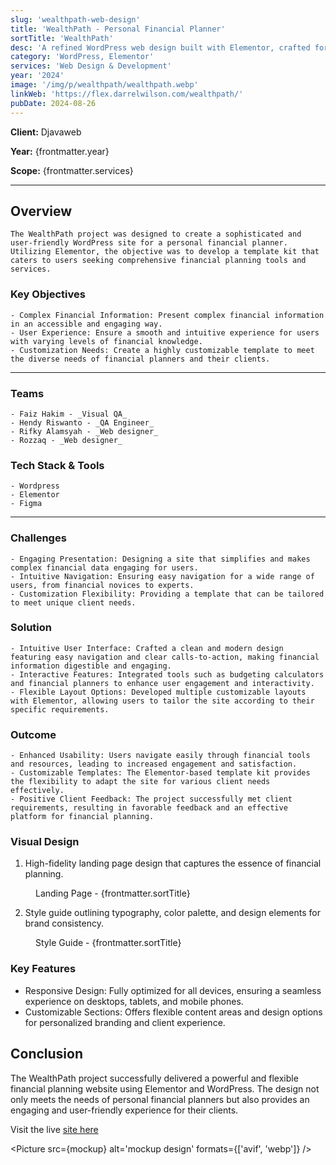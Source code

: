 ```yaml
---
slug: 'wealthpath-web-design'
title: 'WealthPath - Personal Financial Planner'
sortTitle: 'WealthPath'
desc: 'A refined WordPress web design built with Elementor, crafted for a personal financial planner template kit to enhance financial service experiences.'
category: 'WordPress, Elementor'
services: 'Web Design & Development'
year: '2024'
image: '/img/p/wealthpath/wealthpath.webp'
linkWeb: 'https://flex.darrelwilson.com/wealthpath/'
pubDate: 2024-08-26
---
```



**Client:** Djavaweb

**Year:** {frontmatter.year}

**Scope:** {frontmatter.services}

---

## Overview

    The WealthPath project was designed to create a sophisticated and user-friendly WordPress site for a personal financial planner. Utilizing Elementor, the objective was to develop a template kit that caters to users seeking comprehensive financial planning tools and services.

### Key Objectives

    - Complex Financial Information: Present complex financial information in an accessible and engaging way.
    - User Experience: Ensure a smooth and intuitive experience for users with varying levels of financial knowledge.
    - Customization Needs: Create a highly customizable template to meet the diverse needs of financial planners and their clients.

---

### Teams

    - Faiz Hakim - _Visual QA_
    - Hendy Riswanto - _QA Engineer_
    - Rifky Alamsyah - _Web designer_
    - Rozzaq - _Web designer_

### Tech Stack & Tools

    - Wordpress
    - Elementor
    - Figma

---

### Challenges

    - Engaging Presentation: Designing a site that simplifies and makes complex financial data engaging for users.
    - Intuitive Navigation: Ensuring easy navigation for a wide range of users, from financial novices to experts.
    - Customization Flexibility: Providing a template that can be tailored to meet unique client needs.

### Solution

    - Intuitive User Interface: Crafted a clean and modern design featuring easy navigation and clear calls-to-action, making financial information digestible and engaging.
    - Interactive Features: Integrated tools such as budgeting calculators and financial planners to enhance user engagement and interactivity.
    - Flexible Layout Options: Developed multiple customizable layouts with Elementor, allowing users to tailor the site according to their specific requirements.

### Outcome

    - Enhanced Usability: Users navigate easily through financial tools and resources, leading to increased engagement and satisfaction.
    - Customizable Templates: The Elementor-based template kit provides the flexibility to adapt the site for various client needs effectively.
    - Positive Client Feedback: The project successfully met client requirements, resulting in favorable feedback and an effective platform for financial planning.

### Visual Design

1. High-fidelity landing page design that captures the essence of financial planning.

<figure>
  <Picture
    src={landingPage}
    alt='high fidelity design'
    formats={['avif', 'webp']}
  />
  <figcaption class='text-center'>
    Landing Page - {frontmatter.sortTitle}
  </figcaption>
</figure>

2. Style guide outlining typography, color palette, and design elements for brand consistency.

<figure>
  <Picture
    src={styleGuide}
    alt='high fidelity design'
    formats={['avif', 'webp']}
  />
  <figcaption class='text-center'>
    Style Guide - {frontmatter.sortTitle}
  </figcaption>
</figure>

### Key Features

- Responsive Design: Fully optimized for all devices, ensuring a seamless experience on desktops, tablets, and mobile phones.
- Customizable Sections: Offers flexible content areas and design options for personalized branding and client experience.

## Conclusion

The WealthPath project successfully delivered a powerful and flexible financial planning website using Elementor and WordPress. The design not only meets the needs of personal financial planners but also provides an engaging and user-friendly experience for their clients.

Visit the live <a href={frontmatter.linkWeb} target='_blank'>site here</a>

<Picture src={mockup} alt='mockup design' formats={['avif', 'webp']} />

